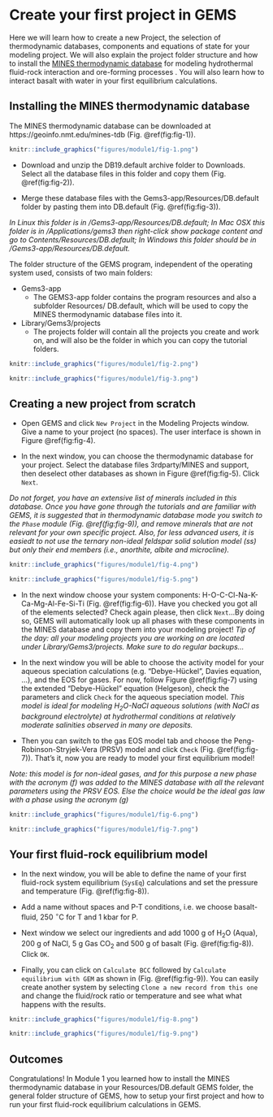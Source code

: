 # Create your first project in GEMS {#intro}

 Here we will learn how to create a new Project, the selection of thermodynamic databases, components and equations of state for your modeling project. We will also explain the project folder structure and how to install the [MINES thermodynamic database](https://geoinfo.nmt.edu/mines-tdb) for modeling hydrothermal fluid-rock interaction and ore-forming processes . You will also learn how to interact basalt with water in your first equilibrium calculations.
 
## Installing the MINES thermodynamic database

The MINES thermodynamic database can be downloaded at https://geoinfo.nmt.edu/mines-tdb (Fig. \@ref(fig:fig-1)).


```r
knitr::include_graphics("figures/module1/fig-1.png")
```


- Download and unzip the DB19.default archive folder to Downloads. Select all the database files in this folder and copy them (Fig. \@ref(fig:fig-2)).

- Merge these database files with the Gems3-app/Resources/DB.default folder by pasting them into DB.default (Fig. \@ref(fig:fig-3)). 
 	
_In Linux this folder is in /Gems3-app/Resources/DB.default; In Mac OSX this folder is in /Applications/gems3 then right-click show package content and go to Contents/Resources/DB.default; In Windows this folder should be in /Gems3-app/Resources/DB.default._
 	
The folder structure of the GEMS program, independent of the operating system used, consists of two main folders: 

 		
- Gems3-app
    + The GEMS3-app folder contains the program resources and also a subfolder Resources/ DB.default, which will be used to copy the MINES thermodynamic database files into it. 

- Library/Gems3/projects
    + The projects folder will contain all the projects you create and work on, and will also be the folder in which you can copy the tutorial folders. 
 	
 ```r
knitr::include_graphics("figures/module1/fig-2.png")
```

```r
knitr::include_graphics("figures/module1/fig-3.png")
```	

 
## Creating a new project from scratch

- Open GEMS and click `New Project` in the Modeling Projects window. Give a name to your project (no spaces). The user interface is shown in Figure \@ref(fig:fig-4). 
 
- In the next window, you can choose the thermodynamic database for your project.	Select the database files 3rdparty/MINES and support, then deselect other databases as shown in Figure \@ref(fig:fig-5). Click `Next`.
 	
_Do not forget, you have an extensive list of minerals included in this database. Once you have gone through the tutorials and are familiar with GEMS, it is suggested that in thermodynamic database mode you switch to the `Phase` module (Fig. \@ref(fig:fig-9)), and remove minerals that are not relevant for your own specific project. Also, for less advanced users, it is easiedt to not use the ternary non-ideal feldspar solid solution model (ss) but only their end members (i.e., anorthite, albite and microcline)._


```r
knitr::include_graphics("figures/module1/fig-4.png")
```

```r
knitr::include_graphics("figures/module1/fig-5.png")
```
 	
 
- In the next window choose your system components: H-O-C-Cl-Na-K-Ca-Mg-Al-Fe-Si-Ti (Fig. \@ref(fig:fig-6)). Have you checked you got all of the elements selected? Check again please, then click `Next`...By doing so, GEMS will automatically look up all phases with these components in the MINES database and copy them into your modeling project!   _Tip of the day: all your modeling projects you are working on are located under Library/Gems3/projects. Make sure to do regular backups..._

	
- In the next window you will be able to choose the activity model for your aqueous speciation calculations (e.g. "Debye-Hückel", Davies equation, ...), and the EOS for gases. For now, follow Figure \@ref(fig:fig-7) using the extended "Debye-Hückel" equation (Helgeson), check the parameters and click `Check` for the aqueous speciation model. _This model is ideal for modeling H$_2$O-NaCl aqueous solutions (with NaCl as background electrolyte) at hydrothermal conditions at relatively moderate salinities observed in many ore deposits._

- Then you can switch to the gas EOS model tab and choose the Peng-Robinson-Stryjek-Vera (PRSV) model and click `Check` (Fig. \@ref(fig:fig-7)). That's it, now you are ready to model your first equilibrium model!

_Note: this model is for non-ideal gases, and for this purpose a new phase with the acronym (f) was added to the MINES database with all the relevant parameters using the PRSV EOS. Else the choice would be the ideal gas law with a phase using the acronym (g)_

```r
knitr::include_graphics("figures/module1/fig-6.png")
```


```r
knitr::include_graphics("figures/module1/fig-7.png")
```

## Your first fluid-rock equilibrium model

- In the next window, you will be able to define the name of your first fluid-rock system equilibrium (`SysEq`) calculations and set the pressure and temperature (Fig. \@ref(fig:fig-8)).  

- Add a name without spaces and P-T conditions, i.e. we choose basalt-fluid, 250 $^{\circ}$C for T and 1 kbar for P. 
	
- Next window we select our ingredients and add 1000 g of H$_2$O (Aqua), 200 g of NaCl, 5 g Gas CO$_2$ and 500 g of basalt (Fig. \@ref(fig:fig-8)). Click `OK`.
	
- Finally, you can click on `Calculate BCC` followed by `Calculate equilibrium with GEM` as shown in (Fig. \@ref(fig:fig-9)). You can easily create another system by selecting `Clone a new record from this one` and change the fluid/rock ratio or temperature and see what what happens with the results. 


```r
knitr::include_graphics("figures/module1/fig-8.png")
```

```r
knitr::include_graphics("figures/module1/fig-9.png")
```

## Outcomes

Congratulations! In Module 1 you learned how to install the MINES thermodynamic database in your Resources/DB.default GEMS folder, the general folder structure of GEMS, how to setup your first project and how to run your first fluid-rock equilibrium calculations in GEMS.
